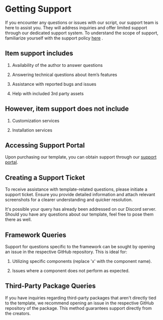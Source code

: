 
# Getting Support

If you encounter any questions or issues with our script, our support team is here to assist you. They will address inquiries and offer limited support through our dedicated support system. To understand the scope of support, familiarize yourself with the  support policy
[here](https://themeforest.net/page/item_support_policy) .

## Item support includes

1. Availability of the author to answer questions

2. Answering technical questions about item’s features

3. Assistance with reported bugs and issues

4. Help with included 3rd party assets

## However, item support does not include

1. Customization services

2. Installation services

## Accessing Support Portal

Upon purchasing our template, you can obtain support through our [support portal](https://codeshaperbd.freshdesk.com/).

## Creating a Support Ticket

To receive assistance with template-related questions, please initiate a support ticket. Ensure you provide detailed information and attach relevant screenshots for a clearer understanding and quicker resolution.

<Callout type="info">
  It's possible your query has already been addressed on our Discord server.
  Should you have any questions about our template, feel free to pose them there
  as well.
</Callout>

## Framework Queries

Support for questions specific to the framework can be sought by opening an issue in the respective GitHub repository. This is ideal for:

1. Utilizing specific components (replace 'x' with the component name).

2. Issues where a component does not perform as expected.

## Third-Party Package Queries

If you have inquiries regarding third-party packages that aren't directly tied to the template, we recommend opening an issue in the respective GitHub repository of the package. This method guarantees support directly from the creators.
